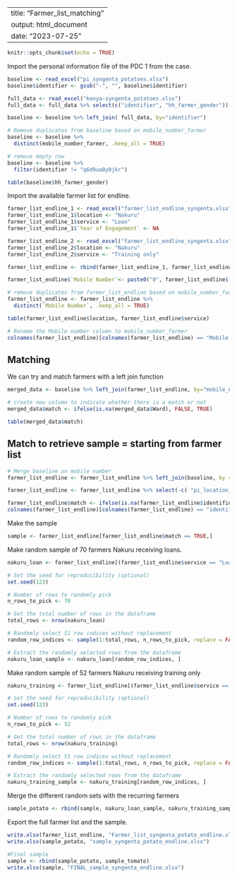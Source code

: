 
---
title: "Farmer_list_matching"
output: html_document
date: "2023-07-25"
---

```r
knitr::opts_chunk$set(echo = TRUE)
```

Import the personal information file of the PDC 1 from the case.

```r
baseline <- read_excel("pi_syngenta_potatoes.xlsx")
baseline$identifier <- gsub("-", "", baseline$identifier)

full_data <- read_excel("kenya-syngenta_potatoes.xlsx")
full_data <- full_data %>% select(c("identifier", "hh_farmer_gender"))

baseline <- baseline %>% left_join( full_data, by="identifier")

# Remove duplicates from baseline based on mobile_number_farmer
baseline <- baseline %>%
  distinct(mobile_number_farmer, .keep_all = TRUE)

# remove empty row
baseline <- baseline %>%
  filter(identifier != "q6d9ua8y0jkr")

```

```r
table(baseline$hh_farmer_gender)
```

Import the available farmer list for endline.

```r
farmer_list_endline_1 <- read_excel("farmer_list_endline_syngenta.xlsx", sheet = 1)
farmer_list_endline_1$location <- "Nakuru"
farmer_list_endline_1$service <- "Loan"
farmer_list_endline_1$`Year of Engagement` <- NA

farmer_list_endline_2 <- read_excel("farmer_list_endline_syngenta.xlsx", sheet = 4)
farmer_list_endline_2$location <- "Nakuru"
farmer_list_endline_2$service <- "Training only"

farmer_list_endline <- rbind(farmer_list_endline_1, farmer_list_endline_2)

farmer_list_endline$`Mobile Number`<- paste0("0", farmer_list_endline$`Mobile Number`)

# remove duplicates from farmer_list_endline based on mobile_number_farmer
farmer_list_endline <- farmer_list_endline %>%
  distinct(`Mobile Number`, .keep_all = TRUE)
```

```r
table(farmer_list_endline$location, farmer_list_endline$service)
```


```r
# Rename the Mobile number column to mobile_number_farmer
colnames(farmer_list_endline)[colnames(farmer_list_endline) == "Mobile Number"] <- "mobile_number_farmer"

```

## Matching 

We can try and match farmers with a left join function


```r
merged_data <- baseline %>% left_join(farmer_list_endline, by="mobile_number_farmer")
```

```r
# create now column to indicate whether there is a match or not 
merged_data$match <- ifelse(is.na(merged_data$Ward), FALSE, TRUE)
```

```r
table(merged_data$match)
```



## Match to retrieve sample = starting from farmer list 

```r
# Merge baseline on mobile number 
farmer_list_endline <- farmer_list_endline %>% left_join(baseline, by = "mobile_number_farmer")

farmer_list_endline <- farmer_list_endline %>% select(-c( "pi_location_cascade_sub_county","pi_location_other", "pi_location_other_first_admin", "pi_location_other_second_admin", "pi_location_other_third_admin", "pi_location_other_village", "pi_geolocation_latitude", "pi_geolocation_longitude", "pi_location_cascade_area", "pi_geolocation_elevation","hh_farmer_gender", "name_of_farmer"))

farmer_list_endline$match <- ifelse(is.na(farmer_list_endline$identifier), FALSE, TRUE)
colnames(farmer_list_endline)[colnames(farmer_list_endline) == "identifier"] <- "match_phone"

```

Make the sample

```r
sample <- farmer_list_endline[farmer_list_endline$match == TRUE,]

```

Make random sample of 70 farmers Nakuru receiving loans.

```r
nakuru_loan <- farmer_list_endline[(farmer_list_endline$service == "Loan" & farmer_list_endline$match == FALSE),]

# Set the seed for reproducibility (optional)
set.seed(123)

# Number of rows to randomly pick
n_rows_to_pick <- 70

# Get the total number of rows in the dataframe
total_rows <- nrow(nakuru_loan)

# Randomly select 51 row indices without replacement
random_row_indices <- sample(1:total_rows, n_rows_to_pick, replace = FALSE)

# Extract the randomly selected rows from the dataframe
nakuru_loan_sample <- nakuru_loan[random_row_indices, ]
```

Make random sample of 52 farmers Nakuru receiving training only

```r
nakuru_training <- farmer_list_endline[(farmer_list_endline$service == "Training only" & farmer_list_endline$match == FALSE),]

# Set the seed for reproducibility (optional)
set.seed(123)

# Number of rows to randomly pick
n_rows_to_pick <- 52

# Get the total number of rows in the dataframe
total_rows <- nrow(nakuru_training)

# Randomly select 51 row indices without replacement
random_row_indices <- sample(1:total_rows, n_rows_to_pick, replace = FALSE)

# Extract the randomly selected rows from the dataframe
nakuru_training_sample <- nakuru_training[random_row_indices, ]
```

Merge the different random sets with the recurring farmers 

```r
sample_potato <- rbind(sample, nakuru_loan_sample, nakuru_training_sample)
```

Export the full farmer list and the sample.

```r
write.xlsx(farmer_list_endline, "Farmer_list_syngenta_potato_endline.xlsx")
write.xlsx(sample_potato, "sample_syngenta_potato_endline.xlsx")
```

```r
#Final sample
sample <- rbind(sample_potato, sample_tomato)
write.xlsx(sample, "FINAL_sample_syngenta_endline.xlsx")

```

